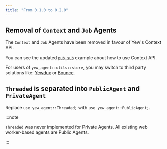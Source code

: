 ```yaml
---
title: "From 0.1.0 to 0.2.0"
---
```


## Removal of `Context` and `Job` Agents

The `Context` and `Job` Agents have been removed in favour of Yew's Context API.

You can see the updated [`pub_sub`](https://github.com/yewstack/yew/tree/master/examples/pub_sub) example about how to use Context API.

For users of `yew_agent::utils::store`, you may switch to third party solutions like: [Yewdux](https://github.com/intendednull/yewdux) or [Bounce](https://github.com/futursolo/bounce).

## `Threaded` is separated into `PublicAgent` and `PrivateAgent`

Replace `use yew_agent::Threaded;` with `use yew_agent::PublicAgent;`.

:::note

`Threaded` was never implemented for Private Agents.
All existing web worker-based agents are Public Agents.

:::
